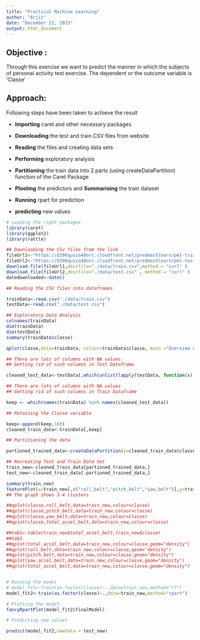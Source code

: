 ```yaml
---
title: "Practical Machine Learning"
author: "Arjit"
date: "December 22, 2015"
output: html_document
---
```


## Objective : 

Through this exercise we want to predict the manner 
in which the subjects of personal activity test exercise. The dependent
or the outcome variable is 'Classe'



## Approach: 

Following steps have been taken to achieve the result

- **Importing** caret and other necessary packages

- **Downloading** the test and train CSV files from website

- **Reading** the files and creating data sets

- **Performing** exploratory analysis

- **Partitioning** the train data into 2 parts (using createDataPartition)
function of the Caret Package

- **Plooting** the predictors and **Summarising** the train dataset

- **Running** rpart for prediction

- **predicting** new values
 

```r
# Loading the right packages
library(caret)
library(ggplot2)
library(rattle)

## Downloading the CSv files from the link
fileUrl1<-"https://d396qusza40orc.cloudfront.net/predmachlearn/pml-training.csv"
fileUrl2<-"https://d396qusza40orc.cloudfront.net/predmachlearn/pml-testing.csv"
download.file(fileUrl1,destfile="./data/train.csv",method = "curl" )
download.file(fileUrl2,destfile="./data/test.csv" , method = "curl" )
datedownloaded<-date()

## Reading the CSV files into dataframes

trainData<-read.csv("./data/train.csv")
testData<-read.csv("./data/test.csv")

## Exploratory Data Analysis
colnames(trainData)
dim(trainData)
dim(testData)
summary(trainData$classe)

qplot(classe,data=trainData, colour=trainData$classe, main ="Overview of Classe")

## There are lots of columns with NA values
## Getting rid of such columns in Test Dataframe

cleaned_test_data<-testData[,which(unlist(lapply(testData, function(x)!all(is.na(x)))))]

## There are lots of columns with NA values
## Getting rid of such columns in Train Dataframe

keep <- which(names(trainData) %in% names(cleaned_test_data))

## Retaining the Classe variable 

keep<-append(keep,160)
cleaned_train_data<-trainData[,keep]

## Partitioning the data 

partioned_trained_data<-createDataPartition(y=cleaned_train_data$classe,p=0.7,list=FALSE)

## Recreating Test and Train Data Set
train_new<-cleaned_train_data[partioned_trained_data,]
test_new<-cleaned_train_data[-partioned_trained_data,]

summary(train_new)
featurePlot(x=train_new[,c("roll_belt","pitch_belt","yaw_belt")],y=train_new$classe, plot="pairs")
## The graph shows 3-4 clusters

##qplot(classe,roll_belt,data=train_new,colour=classe)
##qplot(classe,pitch_belt,data=train_new,colour=classe)
##qplot(classe,yaw_belt,data=train_new,colour=classe)
##qplot(classe,total_accel_belt,data=train_new,colour=classe)

##tab1<-table(train_new$total_accel_belt,train_new$classe)
##tab1
##qplot(total_accel_belt,data=train_new,colour=classe,geom="density")
##qplot(roll_belt,data=train_new,colour=classe,geom="density")
##qplot(pitch_belt,data=train_new,colour=classe,geom="density")
##qplot(yaw_accel_belt,data=train_new,colour=classe,geom="density")
##qplot(total_accel_belt,data=train_new,colour=classe,geom="density")


# Running the model
# model_fit<-train(as.factor(classe)~.,data=train_new,method="rf")
model_fit2<-train(as.factor(classe)~.,data=train_new,method="rpart")

# Plotting the model
fancyRpartPlot(model_fit2$finalModel)

# Predicting new values

predict(model_fit2,newdata = test_new)

```

